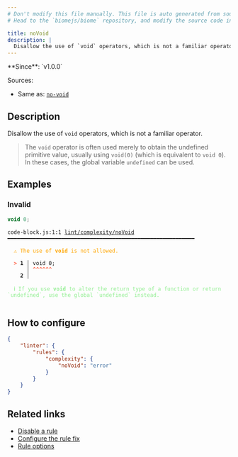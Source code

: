 ```yaml
---
# Don't modify this file manually. This file is auto generated from source, and you will lose your changes next time the website is built.
# Head to the `biomejs/biome` repository, and modify the source code in there.

title: noVoid
description: |
  Disallow the use of `void` operators, which is not a familiar operator.
---
```


<Tabs>
<TabItem label="JavaScript (and super languages)" icon="seti:javascript">
**Since**: `v1.0.0`

Sources: 
- Same as: <a href="https://eslint.org/docs/latest/rules/no-void" target="_blank"><code>no-void</code></a>

## Description
Disallow the use of `void` operators, which is not a familiar operator.

>The `void` operator is often used merely to obtain the undefined primitive value,
usually using `void(0)` (which is equivalent to `void 0`). In these cases, the global variable `undefined` can be used.


## Examples

### Invalid

```js
void 0;
```

<pre class="language-text"><code class="language-text">code-block.js:1:1 <a href="https://biomejs.dev/linter/rules/no-void">lint/complexity/noVoid</a> ━━━━━━━━━━━━━━━━━━━━━━━━━━━━━━━━━━━━━━━━━━━━━━━━━━━━━━━━━━━<br /><br />  <strong><span style="color: Orange;">⚠</span></strong> <span style="color: Orange;">The use of </span><span style="color: Orange;"><strong>void</strong></span><span style="color: Orange;"> is not allowed.</span><br />  <br />  <strong><span style="color: Tomato;">&gt;</span></strong> <strong>1 │ </strong>void 0;<br />   <strong>   │ </strong><strong><span style="color: Tomato;">^</span></strong><strong><span style="color: Tomato;">^</span></strong><strong><span style="color: Tomato;">^</span></strong><strong><span style="color: Tomato;">^</span></strong><strong><span style="color: Tomato;">^</span></strong><strong><span style="color: Tomato;">^</span></strong><br />    <strong>2 │ </strong><br />  <br />  <strong><span style="color: lightgreen;">ℹ</span></strong> <span style="color: lightgreen;">If you use </span><span style="color: lightgreen;"><strong>void</strong></span><span style="color: lightgreen;"> to alter the return type of a function or return `undefined`, use the global `undefined` instead.</span><br />  <br /></code></pre>

## How to configure
```json title="biome.json"
{
	"linter": {
		"rules": {
			"complexity": {
				"noVoid": "error"
			}
		}
	}
}

```
## Related links

- [Disable a rule](/linter/#disable-a-lint-rule)
- [Configure the rule fix](/linter#configure-the-rule-fix)
- [Rule options](/linter/#rule-options)

</TabItem>
</Tabs>

